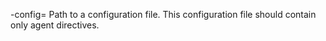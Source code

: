 -config=<string>
      Path to a configuration file. This configuration file should contain
      only agent directives.


